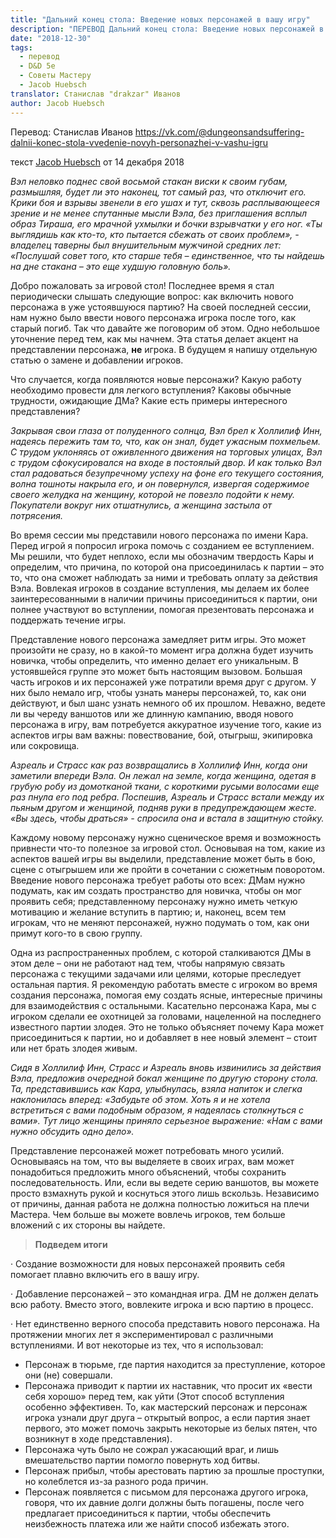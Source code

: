 ```yaml
---
title: "Дальний конец стола: Введение новых персонажей в вашу игру"
description: "ПЕРЕВОД Дальний конец стола: Введение новых персонажей в вашу игру"
date: "2018-12-30"
tags:
  - перевод
  - D&D 5e
  - Советы Мастеру
  - Jacob Huebsch
translator: Станислав "drakzar" Иванов
author: Jacob Huebsch
---
```


Перевод: Станислав Иванов https://vk.com/@dungeonsandsuffering-dalnii-konec-stola-vvedenie-novyh-personazhei-v-vashu-igru

текст [Jacob Huebsch](https://vk.com/away.php?to=http%3A%2F%2Fkoboldpress.com%2Fauthor%2F%3Fauthorname%3DJacob%2520Huebsch&cc_key=) от 14 декабря 2018

_Вэл неловко поднес свой восьмой стакан виски к своим губам, размышляя, будет ли это наконец, тот самый раз, что отключит его. Крики боя и взрывы звенели в его ушах и тут, сквозь расплывающееся зрение и не менее спутанные мысли Вэла, без приглашения всплыл образ Тираша, его мрачной ухмылки и бочки взрывчатки у его ног. «Ты выглядишь как кто-то, кто пытается сбежать от своих проблем», - владелец таверны был внушительным мужчиной средних лет: «Послушай совет того, кто старше тебя – единственное, что ты найдешь на дне стакана – это еще худшую головную боль»._

Добро пожаловать за игровой стол! Последнее время я стал периодически слышать следующие вопрос: как включить нового персонажа в уже устоявшуюся партию? На своей последней сессии, нам нужно было ввести нового персонажа игрока после того, как старый погиб. Так что давайте же поговорим об этом. Одно небольшое уточнение перед тем, как мы начнем. Эта статья делает акцент на представлении персонажа, **не** игрока. В будущем я напишу отдельную статью о замене и добавлении игроков.

Что случается, когда появляются новые персонажи? Какую работу необходимо провести для легкого вступления? Каковы обычные трудности, ожидающие ДМа? Какие есть примеры интересного представления?

_Закрывая свои глаза от полуденного солнца, Вэл брел к Холлилиф Инн, надеясь пережить там то, что, как он знал, будет ужасным похмельем. С трудом уклоняясь от оживленного движения на торговых улицах, Вэл с трудом сфокусировался на входе в постоялый двор. И как только Вэл стал радоваться безупречному успеху на фоне его текущего состояния, волна тошноты накрыла его, и он повернулся, извергая содержимое своего желудка на женщину, которой не повезло подойти к нему. Покупатели вокруг них отшатнулись, а женщина застыла от потрясения._

Во время сессии мы представили нового персонажа по имени Кара. Перед игрой я попросил игрока помочь с созданием ее вступлением. Мы решили, что будет неплохо, если мы обозначим твердость Кары и определим, что причина, по которой она присоединилась к партии – это то, что она сможет наблюдать за ними и требовать оплату за действия Вэла. Вовлекая игроков в создание вступления, мы делаем их более заинтересованными в наличии причины присоединиться к партии, они полнее участвуют во вступлении, помогая презентовать персонажа и поддержать течение игры.

Представление нового персонажа замедляет ритм игры. Это может произойти не сразу, но в какой-то момент игра должна будет изучить новичка, чтобы определить, что именно делает его уникальным. В устоявшейся группе это может быть настоящим вызовом. Большая часть игроков и их персонажей уже потратили время друг с другом. У них было немало игр, чтобы узнать манеры персонажей, то, как они действуют, и был шанс узнать немного об их прошлом. Неважно, ведете ли вы череду ваншотов или же длинную кампанию, вводя нового персонажа в игру, вам потребуется аккуратное изучение того, какие из аспектов игры вам важны: повествование, бой, отыгрыш, экипировка или сокровища.

_Азреаль и Страсс как раз возвращались в Холлилиф Инн, когда они заметили впереди Вэла. Он лежал на земле, когда женщина, одетая в грубую робу из домотканой ткани, с короткими русыми волосами еще раз пнула его под ребра. Поспешив, Азреаль и Страсс встали между их пьяным другом и женщиной, подняв руки в предупреждающем жесте. «Вы здесь, чтобы драться» - спросила она и встала в защитную стойку._

Каждому новому персонажу нужно сценическое время и возможность привнести что-то полезное за игровой стол. Основывая на том, какие из аспектов вашей игры вы выделили, представление может быть в бою, сцене с отыгрышем или же пройти в сочетании с сюжетным поворотом. Введение нового персонажа требует работы ото всех: ДМам нужно подумать, как им создать пространство для новичка, чтобы он мог проявить себя; представленному персонажу нужно иметь четкую мотивацию и желание вступить в партию; и, наконец, всем тем игрокам, что не меняют персонажей, нужно подумать о том, как они примут кого-то в свою группу.

Одна из распространенных проблем, с которой сталкиваются ДМы в этом деле – они не работают над тем, чтобы напрямую связать персонажа с текущими задачами или целями, которые преследует остальная партия. Я рекомендую работать вместе с игроком во время создания персонажа, помогая ему создать ясные, интересные причины для взаимодействия с остальными. Касательно персонажа Кара, мы с игроком сделали ее охотницей за головами, нацеленной на последнего известного партии злодея. Это не только объясняет почему Кара может присоединиться к партии, но и добавляет в нее новый элемент – стоит или нет брать злодея живым.

_Сидя в Холлилиф Инн, Страсс и Азреаль вновь извинились за действия Вэла, предложив очередной бокал женщине по другую сторону стола. Та, представившись как Кара, улыбнулась, взяла напиток и слегка наклонилась вперед: «Забудьте об этом. Хоть я и не хотела встретиться с вами подобным образом, я надеялась столкнуться с вами». Тут лицо женщины приняло серьезное выражение: «Нам с вами нужно обсудить одно дело»._

Представление персонажей может потребовать много усилий. Основываясь на том, что вы выделяете в своих играх, вам может понадобиться предложить много объяснений, чтобы сохранить последовательность. Или, если вы ведете серию ваншотов, вы можете просто взмахнуть рукой и коснуться этого лишь вскользь. Независимо от причины, данная работа не должна полностью ложиться на плечи Мастера. Чем больше вы можете вовлечь игроков, тем больше вложений с их стороны вы найдете.

> **Подведем итоги**

· Создание возможности для новых персонажей проявить себя помогает плавно включить его в вашу игру.

· Добавление персонажей – это командная игра. ДМ не должен делать всю работу. Вместо этого, вовлеките игрока и всю партию в процесс.

· Нет единственно верного способа представить нового персонажа. На протяжении многих лет я экспериментировал с различными вступлениями. И вот некоторые из тех, что я использовал:

- Персонаж в тюрьме, где партия находится за преступление, которое они (не) совершали.
- Персонажа приводит к партии их наставник, что просит их «вести себя хорошо» перед тем, как уйти (Этот способ вступления особенно эффективен. То, как мастерский персонаж и персонаж игрока узнали друг друга – открытый вопрос, а если партия знает первого, это может помочь закрыть некоторые из белых пятен, что возникнут в ходе представления).
- Персонажа чуть было не сожрал ужасающий враг, и лишь вмешательство партии помогло повернуть ход битвы.
- Персонаж прибыл, чтобы арестовать партию за прошлые проступки, но колеблется из-за разного рода причин.
- Персонаж появляется с письмом для персонажа другого игрока, говоря, что их давние долги должны быть погашены, после чего предлагает присоединиться к партии, чтобы обеспечить неизбежность платежа или же найти способ избежать этого.
